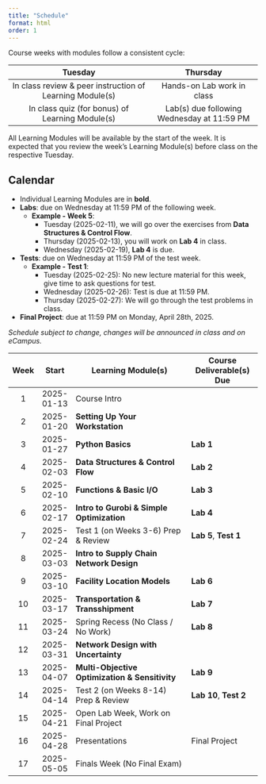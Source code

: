 ```yaml
---
title: "Schedule"
format: html
order: 1
---
```


Course weeks with modules follow a consistent cycle:

| Tuesday                                                  | Thursday                                   |
|:--------------------------------------------------------:|:------------------------------------------:|
| In class review & peer instruction of Learning Module(s) | Hands-on Lab work in class                 |
| In class quiz (for bonus) of Learning Module(s)          | Lab(s) due following Wednesday at 11:59 PM |

::: {.callout-tip}
All Learning Modules will be available by the start of the week. It is expected that you review the week's Learning Module(s) before class on the respective Tuesday.
:::

## Calendar

- Individual Learning Modules are in **bold**.
- **Labs**: due on Wednesday at 11:59 PM of the following week.
  - **Example - Week 5**:
    - Tuesday (2025-02-11), we will go over the exercises from **Data Structures & Control Flow**.
    - Thursday (2025-02-13), you will work on **Lab 4** in class.
    - Wednesday (2025-02-19), **Lab 4** is due.
- **Tests**: due on Wednesday at 11:59 PM of the test week.
  - **Example - Test 1**:
    - Tuesday (2025-02-25): No new lecture material for this week, give time to ask questions for test.
    - Wednesday (2025-02-26): Test is due at 11:59 PM.
    - Thursday (2025-02-27): We will go through the test problems in class.
- **Final Project**: due at 11:59 PM on Monday, April 28th, 2025.

*Schedule subject to change, changes will be announced in class and on eCampus.*

::: {.column-body-outset-right}
| Week | Start      | Learning Module(s)                             | Course Deliverable(s) Due |
|:----:|:----------:|------------------------------------------------|---------------------------|
| 1    | 2025-01-13 | Course Intro                                   |                           |
| 2    | 2025-01-20 | **Setting Up Your Workstation**                |                           |
| 3    | 2025-01-27 | **Python Basics**                              | **Lab 1**                 |
| 4    | 2025-02-03 | **Data Structures & Control Flow**             | **Lab 2**                 |
| 5    | 2025-02-10 | **Functions & Basic I/O**                      | **Lab 3**                 |
| 6    | 2025-02-17 | **Intro to Gurobi & Simple Optimization**      | **Lab 4**                 |
| 7    | 2025-02-24 | Test 1 (on Weeks 3-6) Prep & Review            | **Lab 5**, **Test 1**     |
| 8    | 2025-03-03 | **Intro to Supply Chain Network Design**       |                           |
| 9    | 2025-03-10 | **Facility Location Models**                   | **Lab 6**                 |
| 10   | 2025-03-17 | **Transportation & Transshipment**             | **Lab 7**                 |
| 11   | 2025-03-24 | Spring Recess (No Class / No Work)             | **Lab 8**                 |
| 12   | 2025-03-31 | **Network Design with Uncertainty**            |                           |
| 13   | 2025-04-07 | **Multi-Objective Optimization & Sensitivity** | **Lab 9**                 |
| 14   | 2025-04-14 | Test 2 (on Weeks 8-14) Prep & Review           | **Lab 10**, **Test 2**    |
| 15   | 2025-04-21 | Open Lab Week, Work on Final Project           |                           |
| 16   | 2025-04-28 | Presentations                                  | Final Project             |
| 17   | 2025-05-05 | Finals Week (No Final Exam)                    |                           |
:::
